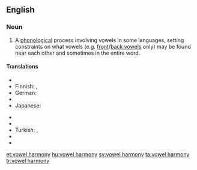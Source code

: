 {{wikipedia}}
==English==

===Noun===
{{en-noun|head=[[vowel]] [[harmony]]|vowel harmonies}}

# {{linguistics}} A [[phonological]] process involving vowels in some languages, setting constraints on what vowels (e.g. [[front vowel|front]]/[[back vowel|back vowels]] only) may be found near each other and sometimes in the entire word.

====Translations====
{{trans-top|phonological process}}
* {{trreq|Azeri}}
* Finnish: {{t+|fi|vokaalisointu}}, {{t+|fi|vokaaliharmonia}}
* German: {{t+|de|Vokalharmonie|f}}
* {{trreq|Hungarian}}
* Japanese: {{t-|ja|母音調和|tr=ぼいんちょうわ, boin chōwa}}
{{trans-mid}}
* {{trreq|Korean}}
* {{trreq|Mongolian}}
* Turkish: {{t+|tr|ünlü uyumu}},  {{t+|tr|sesli uyumu}}
* {{trreq|Turkmen}}
* {{trreq|Tuvan}}
{{trans-bottom}}

[[et:vowel harmony]]
[[hu:vowel harmony]]
[[sv:vowel harmony]]
[[ta:vowel harmony]]
[[tr:vowel harmony]]